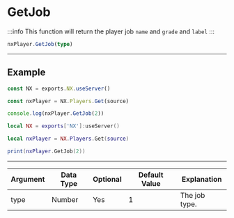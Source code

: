 
# GetJob

:::info
This function will return the player job `name` and `grade` and `label`
:::

```typescript
nxPlayer.GetJob(type)
```

---

## Example

<Tabs>
<TabItem value="ts" label="TypeScript/JavaScript">

```typescript title="/rc/server/player/player.class.ts"
const NX = exports.NX.useServer()

const nxPlayer = NX.Players.Get(source)

console.log(nxPlayer.GetJob(2))
```

</TabItem>
<TabItem value="lua" label="Lua">

```lua title="/rc/server/player/player.class.ts"
local NX = exports['NX']:useServer()

local nxPlayer = NX.Players.Get(source)

print(nxPlayer.GetJob(2))
```

</TabItem>
</Tabs>

---

| Argument | Data Type | Optional | Default Value | Explanation   |
| -------- | --------- | -------- | ------------- | ------------- |
| type     | Number    | Yes      | 1             | The job type. |
